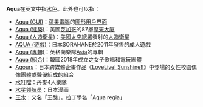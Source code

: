 {{noteTA
|1=zh:美國太空總署;zh-hans:美国国家航空航天局;zh-hk:美國太空總署;zh-tw:美國國家航空暨太空總署;
}}
{{wiktionary}}
'''Aqua'''在英文中指[[水色|水色]]。此外也可以指：
*[[Aqua_(GUI)|Aqua (GUI)]]：[[蘋果電腦|蘋果電腦]]的[[圖形用戶界面|圖形用戶界面]]
*[[Aqua_(建築)|Aqua (建築)]]：美國[[芝加哥|芝加哥]]的87層[[摩天大廈|摩天大廈]]
*[[Aqua_(人造衛星)|Aqua (人造衛星)]]：[[美國太空總署|美國太空總署]]發射的[[人造衛星|人造衛星]]
*[[AQUA_(遊戲)|AQUA (遊戲)]]：日本SORAHANE於2011年發售的成人遊戲
*[[Aqua_(專輯)|Aqua (專輯)]]：英格蘭樂隊[[Asia_(樂隊)|Asia]]的專輯
*[[Aqua_(組合)|Aqua (組合)]]：韓國2018年成立之女子歌唱和電玩團體
*[[Aqours|Aqours]]：日本跨媒體企畫作品《[[LoveLive!_Sunshine!!|LoveLive! Sunshine!!]]》中登場的女性校園偶像團體或聲優組成的組合
*[[水叮噹|水叮噹]]：丹麥4人樂隊
*[[水星领航员|水星领航员]]：日本漫画
*[[王水|王水]]：又名「王酸」，拉丁學名「Aqua regia」

{{disambig|cat=非中文名稱消歧義}}
